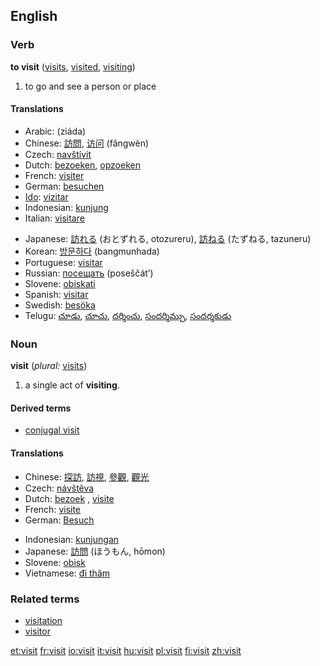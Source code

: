 ==English==

{{rank|immediately|trees|filled|637|visit|follow|chance|happened}}

===Verb===
'''to visit''' ([[visits]], [[visited]], [[visiting]])
# to go and see a person or place

====Translations====
{{top}}
*Arabic: {{ARchar|[[زيادة]]}} (ziáda) {{f}}
*Chinese: [[訪問]], [[访问]] (fǎngwèn)
*Czech: [[navštívit]]
*Dutch: [[bezoeken]], [[opzoeken]]
*French: [[visiter]]
*German: [[besuchen]]
*[[Ido]]: [[vizitar]]
*Indonesian: [[kunjung]]
*Italian: [[visitare]]
{{mid}}
*Japanese: [[訪れる]] (おとずれる, otozureru), [[訪ねる]] (たずねる, tazuneru)
*Korean: [[방문하다]] (bangmunhada)
*Portuguese: [[visitar]]
*Russian: [[посещать]] (poseščát’)
*Slovene: [[obiskati]]
*Spanish: [[visitar]]
*Swedish: [[besöka]]
*Telugu: [[చూడు]], [[చూచు]], [[దర్శించు]], [[సందర్శిమ్చు]], [[సందర్శకుడు]]
{{bottom}}

===Noun===
'''visit''' (''plural:'' [[visits]])

# a single act of '''visiting'''.

====Derived terms====
* [[conjugal visit]]

====Translations====
{{top}}
*Chinese: [[探訪]], [[訪視]], [[參觀]], [[觀光]]
*Czech: [[návštěva]] {{f}}
*Dutch: [[bezoek]] {{n}}, [[visite]] {{f}}
*French: [[visite]] {{f}}
*German: [[Besuch]] {{m}}
{{mid}}
*Indonesian: [[kunjung|kunjungan]]
*Japanese: [[訪問]] (ほうもん, hōmon)
*Slovene: [[obisk]] {{m}}
*Vietnamese: [[đi thăm]]
{{bottom}}

===Related terms===
*[[visitation]]
*[[visitor]]

[[et:visit]]
[[fr:visit]]
[[io:visit]]
[[it:visit]]
[[hu:visit]]
[[pl:visit]]
[[fi:visit]]
[[zh:visit]]
